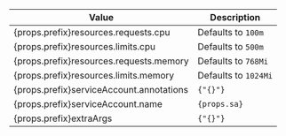 | Value                                    | Description          |
| ---------------------------------------- | -------------------- |
| {props.prefix}resources.requests.cpu     | Defaults to `100m`   |
| {props.prefix}resources.limits.cpu       | Defaults to `500m`   |
| {props.prefix}resources.requests.memory  | Defaults to `768Mi`  |
| {props.prefix}resources.limits.memory    | Defaults to `1024Mi` |
| {props.prefix}serviceAccount.annotations |  <code>{"{}"}</code>                     |
| {props.prefix}serviceAccount.name        | <code>{props.sa}</code>                     |
| {props.prefix}extraArgs                  |  <code>{"{}"}</code>                       |

